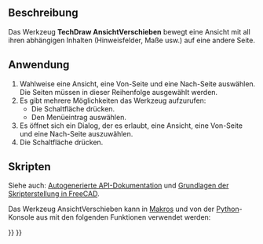 <languages/>

{{Docnav/de
|
|
|[[TechDraw_Workbench/de|TechDraw]]
|IconL=
|IconR=
|IconC=Workbench_TechDraw.svg
}}

{{VeryImportantMessage|Dieses Werkzeug ist veraltet und wird in {{VersionPlus/de|1.0}} nicht mehr enthalten sein.<br>Ansichten können jetzt mit Zehen und Ablegen zwischen Zeichnungsblättern in der [[Tree_view/de|Baumansicht]] verschoben werden.}}

{{GuiCommand/de
|Name=TechDraw MoveView
|Name/de=TechDraw AnsichtVerschieben
|MenuLocation=TechDraw → TechDraw Ansichten → Ansicht verschieben
|Workbenches=[[TechDraw_Workbench/de|TechDraw]]
|Version=0.20
|SeeAlso=[[TechDraw_ShareView/de|TechDraw AnsichtTeilen]]
}}

<span id="Description"></span>
==Beschreibung==

Das Werkzeug '''TechDraw AnsichtVerschieben''' bewegt eine Ansicht mit all ihren abhängigen Inhalten (Hinweisfelder, Maße usw.) auf eine andere Seite.

<span id="Usage"></span>
==Anwendung==

# Wahlweise eine Ansicht, eine Von-Seite und eine Nach-Seite auswählen. Die Seiten müssen in dieser Reihenfolge ausgewählt werden.
# Es gibt mehrere Möglichkeiten das Werkzeug aufzurufen:
#* Die Schaltfläche {{Button|[[Image:TechDraw_MoveView.svg|16px]] [[TechDraw_MoveView/de|Ansicht verschieben]]}} drücken.
#* Den Menüeintrag {{MenuCommand|TechDraw → TechDraw Ansichten → [[Image:TechDraw_MoveView.svg|16px]] Ansicht verschieben}} auswählen.
# Es öffnet sich ein Dialog, der es erlaubt, eine Ansicht, eine Von-Seite und eine Nach-Seite auszuwählen.
# Die Schaltfläche {{Button|OK}} drücken.

<span id="Scripting"></span>
==Skripten==

Siehe auch: [https://freecad.github.io/SourceDoc/ Autogenerierte API-Dokumentation] und [[FreeCAD_Scripting_Basics/de|Grundlagen der Skripterstellung in FreeCAD]].

Das Werkzeug AnsichtVerschieben kann in [[Macros/de|Makros]] und von der [[Python/de|Python]]-Konsole aus mit den folgenden Funktionen verwendet werden:

{{Code|code=
import TechDrawTools
TechDrawTools.MoveView(viewName, fromPageName, toPageName)
}}


{{Docnav/de
|
|
|[[TechDraw_Workbench/de|TechDraw]]
|IconL=
|IconR=
|IconC=Workbench_TechDraw.svg
}}

{{TechDraw Tools navi{{#translation:}}}}
{{Userdocnavi{{#translation:}}}}